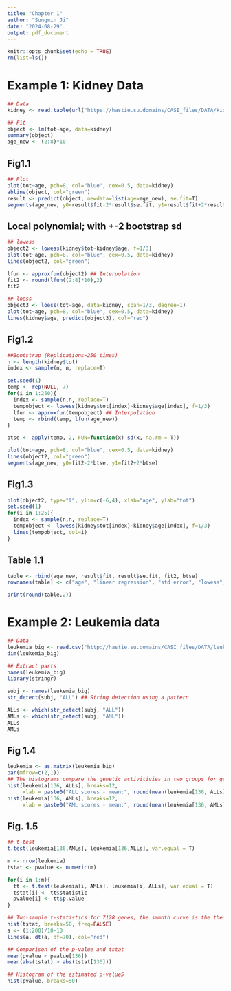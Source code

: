 ```yaml
---
title: "Chapter 1"
author: "Sungmin Ji"
date: "2024-08-29"
output: pdf_document
---
```


```r
knitr::opts_chunk$set(echo = TRUE)
rm(list=ls())
```



# Example 1: Kidney Data
```r
## Data
kidney <- read.table(url("https://hastie.su.domains/CASI_files/DATA/kidney.txt"), header=T)

## Fit
object <- lm(tot~age, data=kidney)
summary(object)
age_new <- (2:8)*10
```

## Fig1.1
```r
## Plot
plot(tot~age, pch=8, col="blue", cex=0.5, data=kidney)
abline(object, col="green")
result <- predict(object, newdata=list(age=age_new), se.fit=T)
segments(age_new, y0=result$fit-2*result$se.fit, y1=result$fit+2*result$se.fit)
```


## Local polynomial; with +-2 bootstrap sd
```r
## lowess
object2 <- lowess(kidney$tot~kidney$age, f=1/3)
plot(tot~age, pch=8, col="blue", cex=0.5, data=kidney)
lines(object2, col="green")

lfun <- approxfun(object2) ## Interpolation
fit2 <- round(lfun((2:8)*10),2)
fit2

## loess
object3 <- loess(tot~age, data=kidney, span=1/3, degree=1)
plot(tot~age, pch=8, col="blue", cex=0.5, data=kidney)
lines(kidney$age, predict(object3), col="red")
```

## Fig1.2
```r
##Bootstrap (Replications=250 times)
n <- length(kidney$tot)
index <- sample(n, n, replace=T)  

set.seed(1)
temp <- rep(NULL, 7)
for(i in 1:250){
  index <- sample(n,n, replace=T)
  tempobject <- lowess(kidney$tot[index]~kidney$age[index], f=1/3)
  lfun <- approxfun(tempobject) ## Interpolation
  temp <- rbind(temp, lfun(age_new))
}

btse <- apply(temp, 2, FUN=function(x) sd(x, na.rm = T))
```

```r
plot(tot~age, pch=8, col="blue", cex=0.5, data=kidney)
lines(object2, col="green")
segments(age_new, y0=fit2-2*btse, y1=fit2+2*btse)
```

## Fig1.3
```r
plot(object2, type="l", ylim=c(-6,4), xlab="age", ylab="tot")
set.seed(1)
for(i in 1:25){
  index <- sample(n,n, replace=T)
  tempobject <- lowess(kidney$tot[index]~kidney$age[index], f=1/3)
  lines(tempobject, col=i)
}
```

## Table 1.1
```r
table <- rbind(age_new, result$fit, result$se.fit, fit2, btse)
rownames(table) <- c("age", "linear regression", "std error", "lowess", "bootstrap std error")

print(round(table,2))
```

# Example 2: Leukemia data

```r
## Data
leukemia_big <- read.csv("http://hastie.su.domains/CASI_files/DATA/leukemia_big.csv")
dim(leukemia_big)

## Extract parts
names(leukemia_big)
library(stringr)

subj <- names(leukemia_big)
str_detect(subj, "ALL") ## String detection using a pattern

ALLs <- which(str_detect(subj, "ALL"))
AMLs <- which(str_detect(subj, "AML"))
ALLs
AMLs
```

## Fig 1.4
```r
leukemia <- as.matrix(leukemia_big)
par(mfrow=c(2,1))
## The histograms compare the genetic activitivies in two groups for gene 136
hist(leukemia[136, ALLs], breaks=12, 
     xlab = paste0("ALL scores - mean:", round(mean(leukemia[136, ALLs]),3)))
hist(leukemia[136, AMLs], breaks=12, 
     xlab = paste0("AML scores - mean:", round(mean(leukemia[136, AMLs]),3)))
```

## Fig. 1.5
```r
## t-test
t.test(leukemia[136,AMLs], leukemia[136,ALLs], var.equal = T)

m <- nrow(leukemia)
tstat <- pvalue <- numeric(m)

for(i in 1:m){
  tt <- t.test(leukemia[i, AMLs], leukemia[i, ALLs], var.equal = T)
  tstat[i] <- tt$statistic
  pvalue[i] <- tt$p.value
}

## Two-sample t-statistics for 7128 genes; the smmoth curve is the theoretical null density for the t-statistic
hist(tstat, breaks=50, freq=FALSE)
a <- (1:200)/10-10
lines(a, dt(a, df=70), col="red")
```

```r
## Comparison of the p-value and tstat  
mean(pvalue < pvalue[136])
mean(abs(tstat) > abs(tstat[136]))

## Histogram of the estimated p-value5
hist(pvalue, breaks=50)
```

